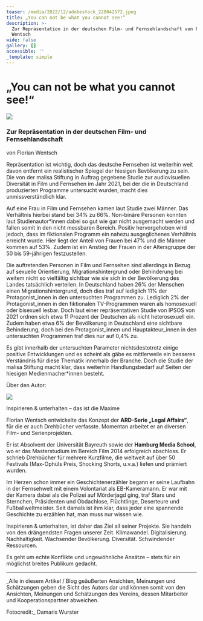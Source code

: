 ```yaml
---
teaser: /media/2022/12/adobestock_220042572.jpeg
title: „You can not be what you cannot see!“
description: >-
  Zur Repräsentation in der deutschen Film- und Fernsehlandschaft von Florian
  Wentsch
wide: false
gallery: []
accessible: ''
_template: simple
---
```


# „You can not be what you cannot see!“

![](/media/2022/12/adobestock_220042572.jpeg)

### Zur Repräsentation in der deutschen Film- und Fernsehlandschaft

von Florian Wentsch

Repräsentation ist wichtig, doch das deutsche Fernsehen ist weiterhin weit davon entfernt ein realistischer Spiegel der hiesigen Bevölkerung zu sein. Die von der malisa Stiftung in Auftrag gegebene Studie zur audiovisuellen Diversität in Film und Fernsehen im Jahr 2021, bei der die in Deutschland produzierten Programme untersucht wurden, macht dies unmissverständlich klar.

Auf eine Frau in Film und Fernsehen kamen laut Studie zwei Männer. Das Verhältnis hierbei stand bei 34% zu 66%. Non-binäre Personen konnten laut Studienautor\*innen dabei so gut wie gar nicht ausgemacht werden und fallen somit in den nicht messbaren Bereich. Positiv hervorgehoben wird jedoch, dass im fiktionalen Programm ein nahezu ausgeglichenes Verhältnis erreicht wurde. Hier liegt der Anteil von Frauen bei 47% und die Männer kommen auf 53%. Zudem ist ein Anstieg der Frauen in der Altersgruppe der 50 bis 59-jährigen festzustellen.

Die auftretenden Personen in Film und Fernsehen sind allerdings in Bezug auf sexuelle Orientierung, Migrationshintergrund oder Behinderung bei weitem nicht so vielfältig sichtbar wie sie sich in der Bevölkerung des Landes tatsächlich verteilen. In Deutschland haben 26% der Menschen einen Migrationshintergrund, doch dies traf auf lediglich 11% der Protagonist_innen in den untersuchten Programmen zu. Lediglich 2% der Protagonist_innen in den fiktionalen TV-Programmen waren als homosexuell oder bisexuell lesbar. Doch laut einer repräsentativen Studie von IPSOS von 2021 ordnen sich etwa 11 Prozent der Deutschen als nicht heterosexuell ein. Zudem haben etwa 6% der Bevölkerung in Deutschland eine sichtbare Behinderung, doch bei den Protagonist_innen und Hauptakteur_innen in den untersuchten Programmen traf dies nur auf 0,4% zu.

Es gibt innerhalb der untersuchten Parameter nichtsdestotrotz einige positive Entwicklungen und es scheint als gäbe es mittlerweile ein besseres Verständnis für diese Thematik innerhalb der Branche. Doch die Studie der malisa Stiftung macht klar, dass weiterhin Handlungsbedarf auf Seiten der hiesigen Medienmacher\*innen besteht.

Über den Autor:

![](/media/2022/12/florian-wentsch-foto_klein.jpg)

Inspirieren & unterhalten – das ist die Maxime

Florian Wentsch entwickelte das Konzept der **ARD-Serie „Legal Affairs“**, für die er auch Drehbücher verfasste. Momentan arbeitet er an diversen Film- und Serienprojekten.

Er ist Absolvent der Universität Bayreuth sowie der **Hamburg Media School**, wo er das Masterstudium im Bereich Film 2014 erfolgreich abschloss. Er schrieb Drehbücher für mehrere Kurzfilme, die weltweit auf über 50 Festivals (Max-Ophüls Preis, Shocking Shorts, u.v.a.) liefen und prämiert wurden.

Im Herzen schon immer ein Geschichtenerzähler begann er seine Laufbahn in der Fernsehwelt mit einem Volontariat als EB-Kameramann. Er war mit der Kamera dabei als die Polizei auf Mörderjagd ging, traf Stars und Sternchen, Präsidenten und Obdachlose, Flüchtlinge, Deserteure und Fußballweltmeister. Seit damals ist ihm klar, dass jeder eine spannende Geschichte zu erzählen hat, man muss nur wissen wie.

Inspirieren & unterhalten, ist daher das Ziel all seiner Projekte. Sie handeln von den drängendsten Fragen unserer Zeit. Klimawandel. Digitalisierung. Nachhaltigkeit. Wachsender Bevölkerung. Diversität. Schwindender Ressourcen.

Es geht um echte Konflikte und ungewöhnliche Ansätze – stets für ein möglichst breites Publikum gedacht.

---

\_Alle in diesem Artikel / Blog geäußerten Ansichten, Meinungen und Schätzungen geben die Sicht des Autors dar und können somit von den Ansichten, Meinungen und Schätzungen des Vereins, dessen Mitarbeiter und Kooperationspartner abweichen.

Fotocredit:\_ Damaris Wurster

